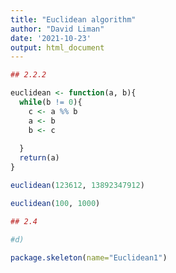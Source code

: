 ```yaml
---
title: "Euclidean algorithm"
author: "David Liman"
date: '2021-10-23'
output: html_document
---
```


```r

## 2.2.2

euclidean <- function(a, b){
  while(b != 0){
    c <- a %% b
    a <- b
    b <- c
    
  }
  return(a)
}

euclidean(123612, 13892347912)

euclidean(100, 1000)


```

```r
## 2.4

#d)

package.skeleton(name="Euclidean1")

```



